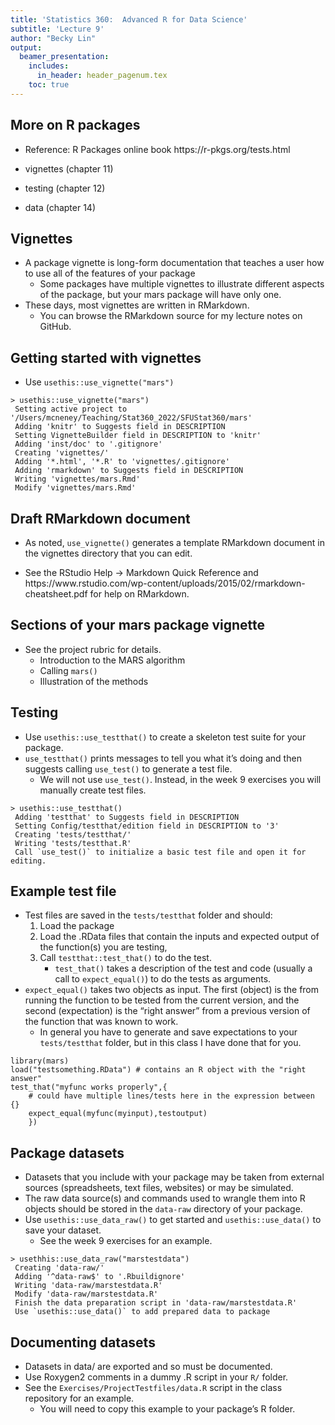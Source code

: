 ```yaml
---
title: 'Statistics 360:  Advanced R for Data Science'
subtitle: 'Lecture 9'
author: "Becky Lin"
output: 
  beamer_presentation:
    includes:
      in_header: header_pagenum.tex
    toc: true
---
```


## More on R packages

* Reference: R Packages online book https://r-pkgs.org/tests.html

* vignettes (chapter 11)
* testing (chapter 12)
* data (chapter 14) 



## Vignettes

*  A package vignette is long-form documentation that
teaches a user how to use all of the features of your package
    * Some packages have multiple vignettes to illustrate 
    different aspects of the package, but your mars package
    will have only one.
* These days, most vignettes are written in RMarkdown.
    * You can browse the RMarkdown source for my lecture notes on
    GitHub.

## Getting started with vignettes

* Use `usethis::use_vignette("mars")`

\scriptsize

```
> usethis::use_vignette("mars")
 Setting active project to '/Users/mcneney/Teaching/Stat360_2022/SFUStat360/mars'
 Adding 'knitr' to Suggests field in DESCRIPTION
 Setting VignetteBuilder field in DESCRIPTION to 'knitr'
 Adding 'inst/doc' to '.gitignore'
 Creating 'vignettes/'
 Adding '*.html', '*.R' to 'vignettes/.gitignore'
 Adding 'rmarkdown' to Suggests field in DESCRIPTION
 Writing 'vignettes/mars.Rmd'
 Modify 'vignettes/mars.Rmd'
```

## Draft RMarkdown document

* As noted, `use_vignette()` generates a template RMarkdown document
in the vignettes directory that you can edit.

\scriptsize

* See the RStudio Help -> Markdown Quick Reference and https://www.rstudio.com/wp-content/uploads/2015/02/rmarkdown-cheatsheet.pdf
for help on RMarkdown.


## Sections of your mars package vignette

* See the project rubric for details.
    * Introduction to the MARS algorithm
    * Calling `mars()`
    * Illustration of the methods


## Testing

* Use `usethis::use_testthat()` to create a skeleton test suite 
for your package.
* `use_testthat()` prints messages to tell you what it's doing
and then suggests calling `use_test()` to generate a test file.
    * We will not use `use_test()`. Instead, in the week 9 exercises
    you will manually create test files.


\scriptsize

```
> usethis::use_testthat()
 Adding 'testthat' to Suggests field in DESCRIPTION
 Setting Config/testthat/edition field in DESCRIPTION to '3'
 Creating 'tests/testthat/'
 Writing 'tests/testthat.R'
 Call `use_test()` to initialize a basic test file and open it for editing.
```

## Example test file

* Test files are saved in the `tests/testthat` folder and should:
    1. Load the package
    2. Load the .RData files that contain the inputs and
    expected output of
    the function(s) you are testing,
    3. Call `testthat::test_that()` to do the test.
        * `test_that()` takes a description of the test and 
        code (usually a call  to `expect_equal()`) to do the tests as arguments.
* `expect_equal()` takes two objects as input. The first (object) is the 
from running the function to be tested from the current version,
and the second (expectation) is the "right answer" from a previous version 
of the function that was known to work.
    * In general you have to generate and save expectations to your 
    `tests/testthat` folder, but in this class I have done that 
    for you.

\scriptsize

```
library(mars)
load("testsomething.RData") # contains an R object with the "right answer"
test_that("myfunc works properly",{
    # could have multiple lines/tests here in the expression between {}
    expect_equal(myfunc(myinput),testoutput)
    })
```

## Package datasets

* Datasets that you include with your package
may be taken from external sources (spreadsheets, text files, websites) or may be simulated. 
* The raw data source(s) and commands used to wrangle them into R objects should be stored in the `data-raw` directory of your package.
* Use `usethis::use_data_raw()` to get started and `usethis::use_data()`
to save your dataset.
    * See the week 9 exercises for an example.

\scriptsize
```
> usethhis::use_data_raw("marstestdata")
 Creating 'data-raw/'
 Adding '^data-raw$' to '.Rbuildignore'
 Writing 'data-raw/marstestdata.R'
 Modify 'data-raw/marstestdata.R'
 Finish the data preparation script in 'data-raw/marstestdata.R'
 Use `usethis::use_data()` to add prepared data to package
```

## Documenting datasets

* Datasets in data/ are exported and so must be documented.
* Use Roxygen2 comments in a dummy .R script in your `R/` folder.
* See the `Exercises/ProjectTestfiles/data.R` script in the 
class repository for an example.
    * You will need to copy this example to your package's R folder.

